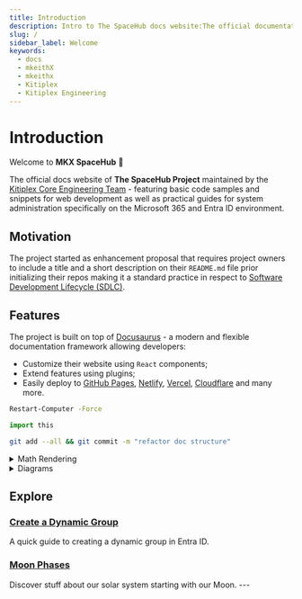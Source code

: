 ```yaml
---
title: Introduction
description: Intro to The SpaceHub docs website:The official documentation for The SpaceHub Project
slug: /
sidebar_label: Welcome
keywords:
  - docs
  - mkeithX
  - mkeithx
  - Kitiplex
  - Kitiplex Engineering
---
```




# Introduction

Welcome to **MKX SpaceHub** 🚀

The official docs website of **The SpaceHub Project** maintained by the [Kitiplex Core Engineering Team](https://github.com/kitiplex) - featuring basic code samples and snippets for web development as well as practical guides for system administration specifically on the Microsoft 365 and Entra ID environment.

## Motivation
The project started as enhancement proposal that requires project owners to include a title and a short description on their `README.md` file prior initializing their repos making it a standard practice in respect to [Software Development Lifecycle (SDLC)](https://github.com/resources/articles/software-development/what-is-sdlc#sdlc-best-practices-and-challenges).


## Features
The project is built on top of [Docusaurus](https://docusaurus.io) -  a modern and flexible documentation framework allowing developers:

  - Customize their website using `React` components;
  - Extend features using plugins;
  - Easily deploy to [GitHub Pages](https://docs.github.com/en/pages/getting-started-with-github-pages/configuring-a-publishing-source-for-your-github-pages-site), [Netlify](https://www.netlify.com/with/react/), [Vercel](https://vercel.com/new), [Cloudflare](https://pages.cloudflare.com/) and many more.
  

<BrowserWindow>

<Tabs>
<TabItem value="sh" label="PowerShell">

```sh
Restart-Computer -Force
```
</TabItem>

<TabItem value="py" label="Python">

```py
import this
```

</TabItem>
<TabItem value="git" label="Git">

```bash
git add --all && git commit -m "refactor doc structure"
```

</TabItem>
</Tabs>

</BrowserWindow>

<!-- <BrowserWindow>


</BrowserWindow> -->


<details>
<summary>Math Rendering</summary>

For displaying complex equations

- $ E = mc^2 $
- $ F = ma $
- $ I = \int_0^{2\pi} \sin(x)\,dx $

</details>




<details>
<summary>Diagrams</summary>

For clear visual explanations

  ```mermaid
    graph LR;
    A-->B-->C;
  ```

  ```mermaid
  kanban
    Todo
      [Create Documentation]
      docs[Create Blog about the new diagram]
    [In progress]
      id6[Create renderer so that it works in all cases.  We also add som extra text here for testing  purposes. And some more just for the extra flare.]
    id9[Ready for deploy]
      id8[Design grammar]@{ assigned: 'knsv' }
    id10[Ready for test]
      id4[Create parsing tests]@{ ticket: MC-2038,  assigned: 'K.Sveidqvist', priority: 'High' }
      id66[last item]@{ priority: 'Very Low', assigned:   'knsv' }
    id11[Done]
      id5[define getData]
      id2[Title of diagram is more than 100 chars when  user duplicates diagram with 100 char]@{ ticket:   MC-2036, priority: 'Very High'}
      id3[Update DB function]@{ ticket: MC-2037,  assigned: knsv, priority: 'High' }

    id12[Can't reproduce]
      id3[Weird flickering in Firefox]
  ```

</details>


## Explore

<Columns className='item margin-bottom-lg' >

<Column className="text--left item  padding--sm">
  <Card
    shadow="tl"
    style={{ border: "2.0px solid var(--ifm-color-primary)", height: "100%" }}
  >
    <CardHeader>
      <h3>
        <a href="/docs/system-administration/ms-entra/create-dynamic-group">Create a Dynamic Group</a>
      </h3>
    </CardHeader>
    <CardBody>
    A quick guide to creating a dynamic group in Entra ID.
    </CardBody>
  </Card>
</Column>


<Column className="text--left item  padding--sm">
  <Card
    shadow="tl"
    style={{ border: "2.0px solid var(--ifm-color-primary)", height: "100%" }}
  >
    <CardHeader>
      <h3>
        <a href="/cosmos/solar-system/moons/phases-of-the-moon">Moon Phases</a>
      </h3>
    </CardHeader>
    <CardBody>
    Discover stuff about our solar system starting with our Moon.
    </CardBody>
  </Card>
</Column>
</Columns> 
---


<KitimiLogo class="logoBadge" />


